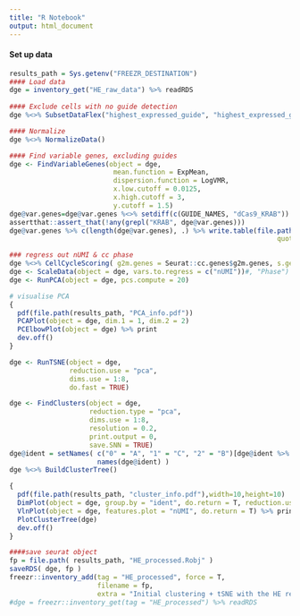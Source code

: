 ```yaml
---
title: "R Notebook"
output: html_document
---
```


#### Set up data

```r
results_path = Sys.getenv("FREEZR_DESTINATION")
#### Load data
dge = inventory_get("HE_raw_data") %>% readRDS
  
#### Exclude cells with no guide detection
dge %<>% SubsetDataFlex("highest_expressed_guide", "highest_expressed_guide %in% GUIDES_HE")

#### Normalize
dge %<>% NormalizeData()

#### Find variable genes, excluding guides 
dge <- FindVariableGenes(object = dge,
                          mean.function = ExpMean,
                          dispersion.function = LogVMR,
                          x.low.cutoff = 0.0125,
                          x.high.cutoff = 3,
                          y.cutoff = 1.5)
dge@var.genes=dge@var.genes %<>% setdiff(c(GUIDE_NAMES, "dCas9_KRAB"))
assertthat::assert_that(!any(grepl("KRAB", dge@var.genes)))
dge@var.genes %>% c(length(dge@var.genes), .) %>% write.table(file.path(results_path, "var_genes.txt"), 
                                                                   quote = F, row.names = F, col.names = F)

### regress out nUMI & cc phase
dge %<>% CellCycleScoring( g2m.genes = Seurat::cc.genes$g2m.genes, s.genes = Seurat::cc.genes$s.genes )
dge <- ScaleData(object = dge, vars.to.regress = c("nUMI"))#, "Phase") )
dge <- RunPCA(object = dge, pcs.compute = 20)

# visualise PCA
{
  pdf(file.path(results_path, "PCA_info.pdf"))
  PCAPlot(object = dge, dim.1 = 1, dim.2 = 2)
  PCElbowPlot(object = dge) %>% print
  dev.off()
}

dge <- RunTSNE(object = dge,
               reduction.use = "pca",
               dims.use = 1:8,
               do.fast = TRUE)

dge <- FindClusters(object = dge, 
                    reduction.type = "pca",
                    dims.use = 1:8,
                    resolution = 0.2,
                    print.output = 0,
                    save.SNN = TRUE)
dge@ident = setNames( c("0" = "A", "1" = "C", "2" = "B")[dge@ident %>% as.character] %>% as.factor,
                      names(dge@ident) )
dge %<>% BuildClusterTree()

{
  pdf(file.path(results_path, "cluster_info.pdf"),width=10,height=10)
  DimPlot(object = dge, group.by = "ident", do.return = T, reduction.use = "tsne") %>% print
  VlnPlot(object = dge, features.plot = "nUMI", do.return = T) %>% print
  PlotClusterTree(dge)
  dev.off()
}

```


```r

####save seurat object
fp = file.path( results_path, "HE_processed.Robj" )
saveRDS( dge, fp )
freezr::inventory_add(tag = "HE_processed", force = T,
                      filename = fp,
                      extra = "Initial clustering + tSNE with the HE replicates. ")
#dge = freezr::inventory_get(tag = "HE_processed") %>% readRDS

```